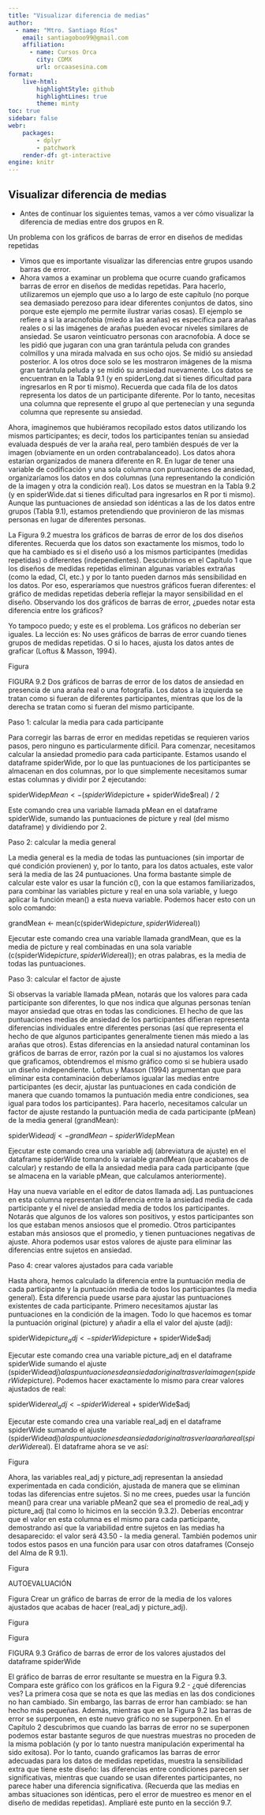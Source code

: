 ```yaml
---
title: "Visualizar diferencia de medias"
author:
  - name: "Mtro. Santiago Ríos"
    email: santiagoboo99@gmail.com
    affiliation: 
      - name: Cursos Orca
        city: CDMX
        url: orcaasesina.com
format: 
    live-html:
        highlightStyle: github
        highlightLines: true
        theme: minty
toc: true
sidebar: false
webr:
    packages: 
        - dplyr
        - patchwork
    render-df: gt-interactive
engine: knitr
---
```



## Visualizar diferencia de medias

- Antes de continuar los siguientes temas, vamos a ver cómo visualizar la diferencia de medias entre dos grupos en R. 



Un problema con los gráficos de barras de error en diseños de medidas repetidas

- Vimos que es importante visualizar las diferencias entre grupos usando barras de error.
- Ahora vamos a examinar un problema que ocurre cuando graficamos barras de error en diseños de medidas repetidas. Para hacerlo, utilizaremos un ejemplo que uso a lo largo de este capítulo (no porque sea demasiado perezoso para idear diferentes conjuntos de datos, sino porque este ejemplo me permite ilustrar varias cosas). El ejemplo se refiere a si la aracnofobia (miedo a las arañas) es específica para arañas reales o si las imágenes de arañas pueden evocar niveles similares de ansiedad. Se usaron veinticuatro personas con aracnofobia. A doce se les pidió que jugaran con una gran tarántula peluda con grandes colmillos y una mirada malvada en sus ocho ojos. Se midió su ansiedad posterior. A los otros doce solo se les mostraron imágenes de la misma gran tarántula peluda y se midió su ansiedad nuevamente. Los datos se encuentran en la Tabla 9.1 (y en spiderLong.dat si tienes dificultad para ingresarlos en R por ti mismo). Recuerda que cada fila de los datos representa los datos de un participante diferente. Por lo tanto, necesitas una columna que represente el grupo al que pertenecían y una segunda columna que represente su ansiedad.

Ahora, imaginemos que hubiéramos recopilado estos datos utilizando los mismos participantes; es decir, todos los participantes tenían su ansiedad evaluada después de ver la araña real, pero también después de ver la imagen (obviamente en un orden contrabalanceado). Los datos ahora estarían organizados de manera diferente en R. En lugar de tener una variable de codificación y una sola columna con puntuaciones de ansiedad, organizaríamos los datos en dos columnas (una representando la condición de la imagen y otra la condición real). Los datos se muestran en la Tabla 9.2 (y en spiderWide.dat si tienes dificultad para ingresarlos en R por ti mismo). Aunque las puntuaciones de ansiedad son idénticas a las de los datos entre grupos (Tabla 9.1), estamos pretendiendo que provinieron de las mismas personas en lugar de diferentes personas.

La Figura 9.2 muestra los gráficos de barras de error de los dos diseños diferentes. Recuerda que los datos son exactamente los mismos, todo lo que ha cambiado es si el diseño usó a los mismos participantes (medidas repetidas) o diferentes (independientes). Descubrimos en el Capítulo 1 que los diseños de medidas repetidas eliminan algunas variables extrañas (como la edad, CI, etc.) y por lo tanto pueden darnos más sensibilidad en los datos. Por eso, esperaríamos que nuestros gráficos fueran diferentes: el gráfico de medidas repetidas debería reflejar la mayor sensibilidad en el diseño. Observando los dos gráficos de barras de error, ¿puedes notar esta diferencia entre los gráficos?

Yo tampoco puedo; y este es el problema. Los gráficos no deberían ser iguales. La lección es: No uses gráficos de barras de error cuando tienes grupos de medidas repetidas. O si lo haces, ajusta los datos antes de graficar (Loftus & Masson, 1994).

Figura

FIGURA 9.2 Dos gráficos de barras de error de los datos de ansiedad en presencia de una araña real o una fotografía. Los datos a la izquierda se tratan como si fueran de diferentes participantes, mientras que los de la derecha se tratan como si fueran del mismo participante.

Paso 1: calcular la media para cada participante

Para corregir las barras de error en medidas repetidas se requieren varios pasos, pero ninguno es particularmente difícil. Para comenzar, necesitamos calcular la ansiedad promedio para cada participante. Estamos usando el dataframe spiderWide, por lo que las puntuaciones de los participantes se almacenan en dos columnas, por lo que simplemente necesitamos sumar estas columnas y dividir por 2 ejecutando:

spiderWide$pMean <- (spiderWide$picture + spiderWide$real) / 2

 

Este comando crea una variable llamada pMean en el dataframe spiderWide, sumando las puntuaciones de picture y real (del mismo dataframe) y dividiendo por 2.

Paso 2: calcular la media general

La media general es la media de todas las puntuaciones (sin importar de qué condición provienen) y, por lo tanto, para los datos actuales, este valor será la media de las 24 puntuaciones. Una forma bastante simple de calcular este valor es usar la función c(), con la que estamos familiarizados, para combinar las variables picture y real en una sola variable, y luego aplicar la función mean() a esta nueva variable. Podemos hacer esto con un solo comando:

grandMean <- mean(c(spiderWide$picture, spiderWide$real))

 

Ejecutar este comando crea una variable llamada grandMean, que es la media de picture y real combinadas en una sola variable (c(spiderWide$picture, spiderWide$real)); en otras palabras, es la media de todas las puntuaciones.

Paso 3: calcular el factor de ajuste

Si observas la variable llamada pMean, notarás que los valores para cada participante son diferentes, lo que nos indica que algunas personas tenían mayor ansiedad que otras en todas las condiciones. El hecho de que las puntuaciones medias de ansiedad de los participantes difieran representa diferencias individuales entre diferentes personas (así que representa el hecho de que algunos participantes generalmente tienen más miedo a las arañas que otros). Estas diferencias en la ansiedad natural contaminan los gráficos de barras de error, razón por la cual si no ajustamos los valores que graficamos, obtendremos el mismo gráfico como si se hubiera usado un diseño independiente. Loftus y Masson (1994) argumentan que para eliminar esta contaminación deberíamos igualar las medias entre participantes (es decir, ajustar las puntuaciones en cada condición de manera que cuando tomamos la puntuación media entre condiciones, sea igual para todos los participantes). Para hacerlo, necesitamos calcular un factor de ajuste restando la puntuación media de cada participante (pMean) de la media general (grandMean):

spiderWide$adj <- grandMean - spiderWide$pMean

 

Ejecutar este comando crea una variable adj (abreviatura de ajuste) en el dataframe spiderWide tomando la variable grandMean (que acabamos de calcular) y restando de ella la ansiedad media para cada participante (que se almacena en la variable pMean, que calculamos anteriormente).

Hay una nueva variable en el editor de datos llamada adj. Las puntuaciones en esta columna representan la diferencia entre la ansiedad media de cada participante y el nivel de ansiedad media de todos los participantes. Notarás que algunos de los valores son positivos, y estos participantes son los que estaban menos ansiosos que el promedio. Otros participantes estaban más ansiosos que el promedio, y tienen puntuaciones negativas de ajuste. Ahora podemos usar estos valores de ajuste para eliminar las diferencias entre sujetos en ansiedad.

Paso 4: crear valores ajustados para cada variable

Hasta ahora, hemos calculado la diferencia entre la puntuación media de cada participante y la puntuación media de todos los participantes (la media general). Esta diferencia puede usarse para ajustar las puntuaciones existentes de cada participante. Primero necesitamos ajustar las puntuaciones en la condición de la imagen. Todo lo que hacemos es tomar la puntuación original (picture) y añadir a ella el valor del ajuste (adj):

spiderWide$picture_adj <- spiderWide$picture + spiderWide$adj

 

Ejecutar este comando crea una variable picture_adj en el dataframe spiderWide sumando el ajuste (spiderWide$adj) a las puntuaciones de ansiedad original tras ver la imagen (spiderWide$picture). Podemos hacer exactamente lo mismo para crear valores ajustados de real:

spiderWide$real_adj <- spiderWide$real + spiderWide$adj

 

Ejecutar este comando crea una variable real_adj en el dataframe spiderWide sumando el ajuste (spiderWide$adj) a las puntuaciones de ansiedad original tras ver la araña real (spiderWide$real). El dataframe ahora se ve así:

Figura

Ahora, las variables real_adj y picture_adj representan la ansiedad experimentada en cada condición, ajustada de manera que se eliminan todas las diferencias entre sujetos. Si no me crees, puedes usar la función mean() para crear una variable pMean2 que sea el promedio de real_adj y picture_adj (tal como lo hicimos en la sección 9.3.2). Deberías encontrar que el valor en esta columna es el mismo para cada participante, demostrando así que la variabilidad entre sujetos en las medias ha desaparecido: el valor será 43.50 - la media general. También podemos unir todos estos pasos en una función para usar con otros dataframes (Consejo del Alma de R 9.1).

Figura

AUTOEVALUACIÓN

Figura Crear un gráfico de barras de error de la media de los valores ajustados que acabas de hacer (real_adj y picture_adj).

Figura

Figura

FIGURA 9.3 Gráfico de barras de error de los valores ajustados del dataframe spiderWide

El gráfico de barras de error resultante se muestra en la Figura 9.3. Compara este gráfico con los gráficos en la Figura 9.2 - ¿qué diferencias ves? La primera cosa que se nota es que las medias en las dos condiciones no han cambiado. Sin embargo, las barras de error han cambiado: se han hecho más pequeñas. Además, mientras que en la Figura 9.2 las barras de error se superponen, en este nuevo gráfico no se superponen. En el Capítulo 2 descubrimos que cuando las barras de error no se superponen podemos estar bastante seguros de que nuestras muestras no proceden de la misma población (y por lo tanto nuestra manipulación experimental ha sido exitosa). Por lo tanto, cuando graficamos las barras de error adecuadas para los datos de medidas repetidas, muestra la sensibilidad extra que tiene este diseño: las diferencias entre condiciones parecen ser significativas, mientras que cuando se usan diferentes participantes, no parece haber una diferencia significativa. (Recuerda que las medias en ambas situaciones son idénticas, pero el error de muestreo es menor en el diseño de medidas repetidas). Ampliaré este punto en la sección 9.7.